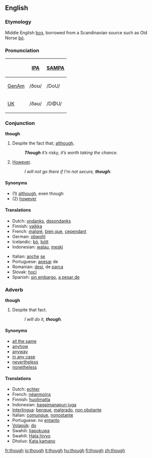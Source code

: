 ==English==

{{rank|also|away|against|148|though|get|eyes|hand}}

===Etymology===
Middle English [[þoȝ]], borrowed from a Scandinavian source such as Old Norse [[þó]].

===Pronunciation===
{| border=1 cellpadding=5
! !! [[w:IPA|IPA]] !! [[w:SAMPA|SAMPA]]
|-
! [[GenAm]]
| /ðoʊ/ || /DoU/
|-
! [[UK]]
| /ðəʊ/ || /D@U/
|}

===Conjunction===
'''though'''

# Despite the fact that; [[although]].
#:'''''Though''' it’s risky, it’s worth taking the chance.''
# [[however|However]].
#:''I will not go there if I'm not secure, '''though'''.''

====Synonyms====
*(1) [[although]], even though
*(2) [[however]]

==== Translations ====
{{top}}
*Dutch: [[ondanks]], [[desondanks]]
*Finnish: [[vaikka]]
*French: [[malgré]], [[bien que]], [[cependant]]
*German: [[obwohl]]
*Icelandic: [[þó]], [[þótt]]
*Indonesian: [[walau]], [[meski]]
{{mid}}
*Italian: [[anche]] [[se]]
*Portuguese: [[apesar]] de
*Romanian: [[desi]], de [[parca]]
*Slovak: [[hoci]] 
*Spanish: [[sin embargo]], [[a pesar de]]
{{bottom}}

===Adverb===
'''though'''

# Despite that fact.
#:''I will do it, '''though'''.''

====Synonyms====
*[[all the same]]
*[[anyhow]]
*[[anyway]]
*[[in any case]]
*[[nevertheless]]
*[[nonetheless]]

====Translations====
*Dutch: [[echter]]
*French: [[néanmoins]]
*Finnish: [[huolimatta]]
*Indonesian: [[bagaimanapun juga]]
*[[Interlingua]]: [[benque]], [[malgrado]], [[non obstante]]
*Italian: [[comunque]], [[nonostante]]
*Portuguese:  no [[entanto]]
*[[Volapük]]: [[do#Volapük|do]]
*Swahili: [[Ijapokuwa]]
*Swahili: [[Hata hivyo]]
*Dholuo: [[Kata kamano]]
[[fr:though]]
[[io:though]]
[[it:though]]
[[hu:though]]
[[fi:though]]
[[zh:though]]